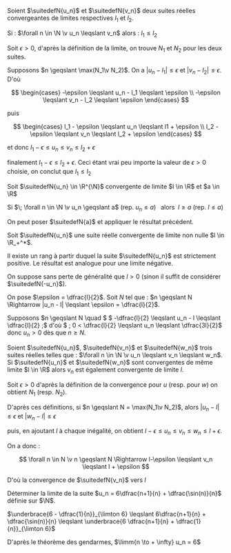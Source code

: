 

<Item type='proposition' titre='limites et comparaisons'>

Soient $\suitedefN{u_n}$ et $\suitedefN{v_n}$ deux suites réelles convergeantes de limites respectives $l_1$ et $l_2$.

Si : $\forall n \in \N \v u_n \leqslant v_n$ alors : $l_1 \leqslant l_2$
</Item>

<Hideable type='démonstration' titre=''>

Soit $\epsilon > 0$, d'après la définition de la limite, on trouve $N_1$ et $N_2$ pour les deux suites. 

Supposons $n \geqslant \max(N_1\v N_2)$. On a $|u_n - l_1| \leqslant \epsilon$ et $|v_n - l_2| \leqslant \epsilon$. D'où 

$$
\begin{cases} 
    -\epsilon \leqslant  u_n - l_1 \leqslant \epsilon 
    \\  
    -\epsilon \leqslant  v_n - l_2 \leqslant \epsilon 
\end{cases}
$$ 

puis 

$$
\begin{cases} 
    l_1 - \epsilon \leqslant  u_n \leqslant l1 + \epsilon 
    \\  
    l_2 - \epsilon \leqslant  v_n  \leqslant l_2 + \epsilon 
\end{cases}
$$ 

et donc $l_1 - \epsilon \leqslant  u_n  \leqslant  v_n  \leqslant l_2 + \epsilon$

finalement $l_1 - \epsilon \leqslant l_2 + \epsilon$. Ceci étant vrai peu importe la valeur de $\epsilon > 0$ choisie, on conclut que $l_1 \leqslant l_2$
</Hideable>

<Item type='consequence' titre='comparaison avec un réel'>

Soit $\suitedefN{u_n} \in \R^{\N}$ convergente de limite $l \in \R$ et $a \in \R$

Si $\; \forall n \in \N \v u_n \geqslant a$ (rep. $u_n \leqslant a$) $\;$ alors $\; l \geqslant a$ (rep. $l \leqslant a$)
</Item>

<Hideable type='démonstration' titre=''>

On peut poser $\suitedefN{a}$ et appliquer le résultat précédent.
</Hideable>

<Item type='proposition' titre='limite et signe'>

Soit $\suitedefN{u_n}$ une suite réelle convergente de limite non nulle $l \in \R_+^*$. 

Il existe un rang à partir duquel la suite  $\suitedefN{u_n}$ est strictement positive. Le résultat est analogue pour une limite négative.
</Item>

<Hideable type='démonstration' titre=''>

On suppose sans perte de généralité que $l > 0$ (sinon il suffit de considérer $\suitedefN{-u_n}$).

On pose $\epsilon = \dfrac{l}{2}$. Soit $N$ tel que : $n \geqslant N \Rightarrow |u_n - l| \leqslant \epsilon = \dfrac{l}{2}$.


Supposons $n \geqslant N \quad $ $ -\dfrac{l}{2} \leqslant  u_n - l \leqslant \dfrac{l}{2} \;$ d'où $ \; 0 < \dfrac{l}{2} \leqslant  u_n  \leqslant \dfrac{3l}{2}$ donc $u_n >0$ dès que $n \geqslant N$.
</Hideable>

<Item type='proposition' titre='théorème des gendarmes'>

Soient $\suitedefN{u_n}$, $\suitedefN{v_n}$ et $\suitedefN{w_n}$ trois suites réelles telles que : $\forall n \in \N \v u_n \leqslant v_n \leqslant w_n$. Si $\suitedefN{u_n}$ et $\suitedefN{w_n}$ sont convergentes de même limite $l \in \R$ alors $v_n$ est également convergente de limite $l$.
</Item>

<Hideable type='démonstration' titre=''>

Soit $\epsilon > 0$ d'après la définition de la convergence pour $u$ (resp. pour $w$) on obtient $N_1$ (resp. $N_2$). 

D'après ces définitions, si $n \geqslant N = \max(N_1\v N_2)$, alors $|u_n - l| \leqslant \epsilon$ et $|w_n - l| \leqslant \epsilon$ 

puis, en ajoutant $l$ à chaque inégalité, on obtient $l-\epsilon \leqslant u_n \leqslant v_n \leqslant w_n \leqslant l + \epsilon$. 

On a donc : 

$$
\forall n \in N \v n \geqslant N \Rightarrow l-\epsilon \leqslant v_n \leqslant l + \epsilon
$$ 

D'où la convergence de $\suitedefN{v_n}$ vers $l$
</Hideable>

<Exercice titre=''>

Déterminer la limite de la suite $u_n = 6\dfrac{n+1}{n} + \dfrac{\sin(n)}{n}$ définie sur $\N$.
</Exercice>

<Hideable type='solution' titre=''>

$\underbrace{6 - \dfrac{1}{n}}_{\limton 6} \leqslant  6\dfrac{n+1}{n} + \dfrac{\sin(n)}{n} \leqslant \underbrace{6 \dfrac{n+1}{n} + \dfrac{1}{n}}_{\limton 6}$

D'après le théorème des gendarmes, $\limm{n \to + \infty} u_n = 6$
</Hideable>